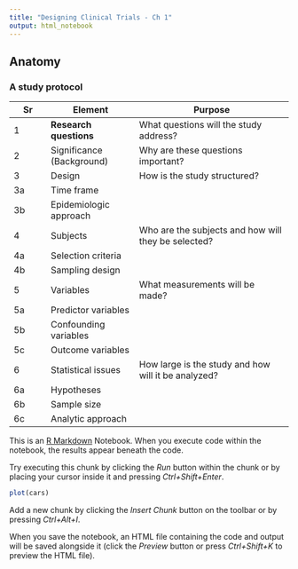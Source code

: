 ```yaml
---
title: "Designing Clinical Trials - Ch 1"
output: html_notebook
---
```


## Anatomy

### A study protocol

Sr |Element   |   Purpose |
---|-------|------------
1  |<b>Research questions</b>    |   What questions will the study address?  |
2  |Significance (Background)   |   Why are these questions important?  |
3  |Design  |   How is the study structured?  |
3a   |Time frame | |
3b   |Epidemiologic approach | |
4  | Subjects   | Who are the subjects and how will they be selected? |
4a | Selection criteria | |
4b | Sampling design    | |
5  | Variables          | What measurements will be made? |
5a | Predictor variables | |
5b | Confounding variables | |
5c | Outcome variables     | |
6  | Statistical issues    | How large is the study and how will it be analyzed? |
6a | Hypotheses           | |
6b | Sample size          | |
6c | Analytic approach    | |





This is an [R Markdown](http://rmarkdown.rstudio.com) Notebook. When you execute code within the notebook, the results appear beneath the code. 

Try executing this chunk by clicking the *Run* button within the chunk or by placing your cursor inside it and pressing *Ctrl+Shift+Enter*. 

```r
plot(cars)
```

Add a new chunk by clicking the *Insert Chunk* button on the toolbar or by pressing *Ctrl+Alt+I*.

When you save the notebook, an HTML file containing the code and output will be saved alongside it (click the *Preview* button or press *Ctrl+Shift+K* to preview the HTML file).
